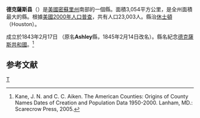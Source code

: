 {{noteTA
|T=zh-hans:得克萨斯县 (密苏里州);zh-hk:德克薩斯縣 (密蘇里州);zh-tw:德克薩斯郡 (密蘇里州);
|1=zh-hans:县;zh-hk:縣;zh-tw:郡;
}}
{{Infobox U.S. County|
 county  = 德克薩斯縣 |
 state = 密蘇里州 |
 en county  = Texas County |
 en state = Missouri |
 seal =  |
 map size = 225 |
 founded = 1843 |
 seat = [[Houston,_Missouri|Houston]] | 
 area_total_sq_mi =1179 |
 area_land_sq_mi  =1179 |
 area_water_sq_mi =1 |
 area percentage = 0.06% |
 census yr = 2000 |
 pop = 23003 |
 density_km2 =8 |
 web =  |
|}}
'''德克薩斯县'''（{{lang-en|Texas County}}）是[[美國|美國]][[密蘇里州|密蘇里州]]南部的一個縣。面積3,054平方公里，是全州面積最大的縣。根據[[美國2000年人口普查|美國2000年人口普查]]，共有人口23,003人。縣治[[休士頓_(密蘇里州)|休士頓]]（Houston）。

成立於1843年2月17日 （原名'''Ashley'''縣，1845年2月14日改名）。縣名紀念[[德克薩斯共和國|德克薩斯共和國]]。<ref>Kane, J. N. and C. C. Aiken. The American Counties: Origins of County Names Dates of Creation and Population Data 1950-2000. Lanham, MD.: Scarecrow Press, 2005.</ref>

==参考文献==
<div class="references-small">
<references />
</div>

[[Category:密蘇里州行政區劃|T]]